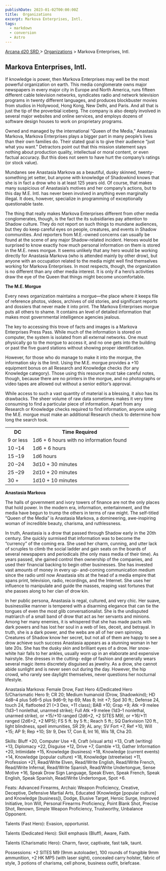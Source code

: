 ```yaml
---
publishDate: 2023-01-02T00:00:00Z
title:  Organizations
excerpt: Markova Enterprises, Intl.
tags:
  - markdown
  - conversion
  - Astro
---
```


[ Arcana d20 SRD ](/#arcanaD20) > [ Organizations](arcana-d20-srd-organizations-index) > Markova Enterprises, Intl.

##  Markova Enterprises, Intl.

If knowledge is power, then Markova Enterprises may well be the most powerful
organization on earth. This media conglomerate owns major newspapers in every
major city in Europe and North America, runs fifteen different cable
television networks, syndicates radio and network television programs in
twenty different languages, and produces blockbuster movies from studios in
Hollywood, Hong Kong, New Delhi, and Paris. And all that is just the tip of
the proverbial iceberg. The company is also deeply involved in several major
websites and online services, and employs dozens of software design houses to
work on proprietary programs.

Owned and managed by the international “Queen of the Media,” Anastasia
Markova, Markova Enterprises plays a bigger part in many people’s lives than
their own families do. Their stated goal is to give their audience “just what
you want.” Detractors point out that this mission statement says nothing about
production quality, intellectual or moral content, or even factual accuracy.
But this does not seem to have hurt the company’s ratings (or stock value).

Mundanes see Anastasia Markova as a beautiful, dusky skinned, twenty-something
jet setter, but anyone with knowledge of Shadowkind knows that she is in fact
a drow who is at least 125 years old. Of course, that makes many suspicious of
Anastasia’s motives and her company’s actions, but to this day M.E. Intl. has
never been involved in anything even marginally illegal. It does, however,
specialize in programming of exceptionally questionable taste.

The thing that really makes Markova Enterprises different from other media
conglomerates, though, is the fact the its subsidiaries pay attention to
Shadow culture. They do not report on such things to mundane audiences, but
they do keep careful eyes on people, creatures, and events in Shadow
communities. And reporters from M.E.-owned concerns can usually be found at
the scene of any major Shadow-related incident. Heroes would be surprised to
know exactly how much personal information on them is stored in the M.E. news
morgue. It seems unlikely that any hero would be working directly for
Anastasia Markova (who is attended mainly by other drow), but anyone with an
occupation related to the media might well find themselves working for Markova
Enterprises. In most respects, though, the organization is no different than
any other media interest. It is only if a hero’s activities draw the eye of
the Queen that things might become uncomfortable.

**The M.E. Morgue**

Every news organization maintains a morgue—the place where it keeps file of
reference photos, videos, archives of old stories, and significant reports and
dossiers that never made it into print. The Markova Enterprises morgue puts
all others to shame. It contains an level of detailed information that makes
most governmental intelligence agencies jealous.

The key to accessing this trove of facts and images is a Markova Enterprises
Press Pass. While much of the information is stored on computer, the system is
isolated from all external networks. One must physically go to the morgue to
access it, and no one gets into the building or past the five guard stations
without showing proper identification.

However, for those who do manage to make it into the morgue, the information
sky is the limit. Using the M.E. morgue provides a +10 equipment bonus on all
Research and Knowledge checks (for any Knowledge category). Those using this
resource must take careful notes, though, because there are no printers in the
morgue, and no photographs or video tapes are allowed out without a senior
editor’s approval.

While access to such a vast quantity of material is a blessing, it also has
its drawbacks. The sheer volume of raw data sometimes makes it very time
consuming to find a particular piece of information. Apart from any Research
or Knowledge checks required to find information, anyone using the M.E. morgue
must make an additional Research check to determine how long the search took.


<table> <tr> <th> DC </th> <th> Time Required </th> </tr> <tr> <td> 9 or less </td> <td> 1d6 + 6 hours with no information found </td> </tr> <tr class="shaded"> <td> 10 –14 </td> <td> 1d6 + 6 hours </td> </tr> <tr> <td> 15 –19 </td> <td> 1d6 hours </td> </tr> <tr class="shaded"> <td> 20 –24 </td> <td> 3d10 + 30 minutes </td> </tr> <tr> <td> 25 –29 </td> <td> 2d10 + 20 minutes </td> </tr> <tr class="shaded"> <td> 30 + </td> <td> 1d10 + 10 minutes </td> </tr> </table>

 **Anastasia Markova**

The halls of government and ivory towers of finance are not the only places
that hold power. In the modern era, information, entertainment, and the media
have begun to trump the others in terms of raw might. The self-titled “Queen
of the Media” is Anastasia Markova, a domineering, awe-inspiring woman of
incredible beauty, charisma, and ruthlessness.

In truth, Anastasia is a drow that passed through Shadow early in the 20th
century. She quickly surmised that information was to become the “currency” of
the coming era. She used her charm, cunning, and utter lack of scruples to
climb the social ladder and gain seats on the boards of several newspapers and
periodicals (the only mass media of their time). As years passed, she gained
control then ownership of the companies, and used their financial backing to
begin other businesses. She has invested vast amounts of money in every up-
and-coming communication medium since the radio until now Anastasia sits at
the head of a media empire that spans print, television, radio, recordings,
and the Internet. She uses her influence to manipulate and guide the masses,
reaping vast fortunes that she passes along to her clan of drow kin.

In her public persona, Anastasia is regal, cultured, and very chic. Her suave,
businesslike manner is tempered with a disarming elegance that can tie the
tongues of even the most glib conversationalist. She is the undisputed
matriarch of a small band of drow that act as her servants and minions. Among
her many enemies, it is whispered that she has made pacts with dark powers and
has lost her soul in a web of lies, deceit, and betrayal. In truth, she is a
dark power, and the webs are all of her own spinning. Creatures of Shadow know
her secret, but not all of them are happy to see a drow achieve such success
Anastasia appears as a stunning woman in her late 20s. She has the dusky skin
and brilliant eyes of a drow. Her snow-white hair falls to her ankles, usually
worn up in an elaborate and expensive hairstyle. She dresses in the cutting-
edge of fashion and generally wears several magic items discretely disguised
as jewelry. As a drow, she cannot abide sunlight and is never seen out during
the day. However, the hip crowd, who rarely see daylight themselves, never
questions her nocturnal lifestyle.

Anastasia Markova: Female Drow, Fast Hero 4/Dedicated Hero 5/Charismatic Hero
9; CR 20; Medium humanoid (Drow, Shadowkind); HD 4d8–4 plus 5d6–5 plus 9d6–9;
hp 69; Mas 8; Init +7; Spd 30 ft.; Defense 24, touch 24, flatfooted 21 (+3
Dex, +11 class); BAB +10; Grap +9; Atk +9 melee (1d3–1 nonlethal, unarmed
strike); Full Atk +9 melee (1d3–1 nonlethal, unarmed strike), or +15/+10
ranged (2d6+2, +2 SITES M9), or +16/+11 ranged (2d6+2, +2 MP5); FS 5 ft. by 5
ft.; Reach 5 ft.; SQ Darkvision 120 ft., light blindness, spell immunities, SR
29; AL any; SV Fort +7, Ref +10, Will +15; AP 9; Rep +10; Str 9, Dex 17, Con
8, Int 16, Wis 18, Cha 20.

Skills: Bluff +20, Computer Use +8, Craft (visual arts) +13, Craft (writing)
+13, Diplomacy +22, Disguise +12, Drive +7, Gamble +13, Gather Information
+20, Intimidate +15, Knowledge (business) +18, Knowledge (current events) +14,
Knowledge (popular culture) +18, Knowledge (streetwise) +11, Profession +21,
Read/Write Elven, Read/Write English, Read/Write French, Read/Write Infernal,
Read/Write Spanish, Read/Write Undertongue, Sense Motive +16, Speak Drow Sign
Language, Speak Elven, Speak French, Speak English, Speak Spanish, Read/Write
Undertongue, Spot +6.

Feats: Advanced Firearms, Archaic Weapon Proficiency, Creative, Deceptive,
Defensive Martial Arts, Educated (Knowledge [popular culture] and Knowledge
[business]), Dodge, Elusive Target, Heroic Surge, Improved Initiative, Iron
Will, Personal Firearms Proficiency, Point Blank Shot, Precise Shot, Renown,
Simple Weapon Proficiency, Trustworthy, Unbalance Opponent.

Talents (Fast Hero): Evasion, opportunist.

Talents (Dedicated Hero): Skill emphasis (Bluff), Aware, Faith.

Talents (Charismatic Hero): Charm, favor, captivate, fast talk, taunt.

Possessions: +2 SITES M9 (9mm autoloader), 100 rounds of frangible 9mm
ammunition, +2 HK MP5 (with laser sight), concealed carry holster, fabric of
style, 3 potions of charisma, cell phone, business outfit, briefcase.

